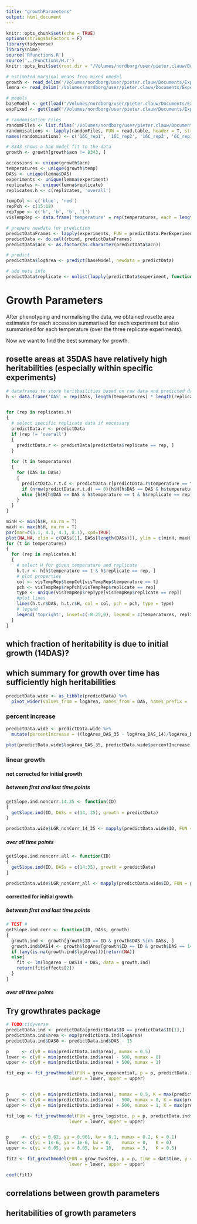 ```yaml
---
title: "growthParameters"
output: html_document
---
```


```r
knitr::opts_chunk$set(echo = TRUE)
options(stringsAsFactors = F)
library(tidyverse)
library(nlme)
source('Rfunctions.R')
source('../Functions/H.r')
knitr::opts_knit$set(root.dir = "/Volumes/nordborg/user/pieter.clauw/Documents/Experiments/UltimateQandD/")
```

```r
# estimated marginal means fron mixed nmodel
growth <- read_delim('/Volumes/nordborg/user/pieter.clauw/Documents/Experiments/UltimateQandD/Results/Growth/lemna_DAS_allReps_NO_logRosette_emmeans_V3_CorCAR1_correct.txt', delim = '\t')
lemna <- read_delim('/Volumes/nordborg/user/pieter.clauw/Documents/Experiments/UltimateQandD/Data/Growth/rawdata_combined_annotation_NO.txt', delim = '\t')

# models
baseModel <- get(load("/Volumes/nordborg/user/pieter.clauw/Documents/Experiments/UltimateQandD/Results/Growth/poly3_logRosette_NO_allReps_V3_corCAR1_correct.rda"))
expFixed <- get(load("/Volumes/nordborg/user/pieter.clauw/Documents/Experiments/UltimateQandD/Results/Growth/poly3_logRosette_NO_allReps_V3_corCAR1_expFixed.rda"))

# randomisation Files
randomFiles <- list.files('/Volumes/nordborg/user/pieter.clauw/Documents/Experiments/UltimateQandD/Setup/GrowthChamber/', pattern = 'chamberRandomisation_.*_rep', full.names = T)
randomisations <- lapply(randomFiles, FUN = read.table, header = T, stringsAsFactors = F)
names(randomisations) <- c('16C_rep1', '16C_rep2', '16C_rep3', '6C_rep1', '6C_rep2', '6C_rep3')
```

```r
# 8343 shows a bad model fit to the data
growth <- growth[growth$acn != 8343, ]
```

```r
accessions <- unique(growth$acn)
temperatures <- unique(growth$temp)
DASs <- unique(lemna$DAS)
experiments <- unique(lemna$experiment)
replicates <- unique(lemna$replicate)
replicates.h <- c(replicates, 'overall')

```

```r
tempCol <- c('blue', 'red')
repPch <- c(15:18)
repType <- c('b', 'b', 'b', 'l')
visTempRep <- data.frame('temperature' = rep(temperatures, each = length(replicates.h)), 'replicate' = rep(replicates.h, length(temperatures)), 'tempCol' = rep(tempCol, each = length(replicates.h)), 'repPch' = rep(repPch, length(temperatures)), repType = rep(repType, length(temperatures)))
```

```r
# prepare newdata for prediction
predictDataFrames <- lapply(experiments, FUN = predictData.PerExperiment)
predictData <- do.call(rbind, predictDataFrames)
predictData$acn <- as.factor(as.character(predictData$acn))

# predict
predictData$logArea <- predict(baseModel, newdata = predictData)

# add meta info
predictData$replicate <- unlist(lapply(predictData$experiment, function(exp){strsplit(exp, split = '_')[[1]][2]}))
```

# Growth Parameters
After phenotyping and normalising the data, we obtained rosette area estimates for each accession summarised for each experiment but also summarised for each temperature (over the three replicate experiments).

Now we want to find the best summary for growth.

## rosette areas at 35DAS have relatively high heritabilities (especially within specific experiments)
```r
# dataframes to store heritbailities based on raw data and predicted data respectively
h <- data.frame('DAS' = rep(DASs, length(temperatures) * length(replicates.h)), 'temperature' =  rep(temperatures, each = length(DASs) * length(replicates.h)), 'replicate' = rep(rep(replicates.h, each = length(DASs)), length(temperatures)), 'H' = NA, stringsAsFactors = F)


for (rep in replicates.h)
{  
  # select specific replicate data if necessary
  predictData.r <- predictData
  if (rep != 'overall')
  {
    predictData.r <- predictData[predictData$replicate == rep, ]
  }
  
  for (t in temperatures)
  {
    for (DAS in DASs)
    {
      predictData.r.t.d <- predictData.r[predictData.r$temperature == t & predictData.r$DAS == DAS, c('acn', 'logArea')]
      if (nrow(predictData.r.t.d) == 0){h$H[h$DAS == DAS & h$temperature == t & h$replicate == rep] <- NA}
      else {h$H[h$DAS == DAS & h$temperature == t & h$replicate == rep] <- H(predictData.r.t.d, print = F)[4]}
    }
  }
}
```
```r
minH <- min(h$H, na.rm = T)
maxH <- max(h$H, na.rm = T)
par(mar=c(5.1, 4.1, 4.1, 8.1), xpd=TRUE)
plot(NA,NA, xlim = c(DASs[1], DASs[length(DASs)]), ylim = c(minH, maxH), xlab = 'days after stratification (DAS)', ylab = 'broad sense heritability')
for (t in temperatures)
{
  for (rep in replicates.h)
  {
    # select H for given temperature and replicate
    h.t.r <- h[h$temperature == t & h$replicate == rep, ]
    # plot properties
    col <- visTempRep$tempCol[visTempRep$temperature == t]
    pch <- visTempRep$repPch[visTempRep$replicate == rep]
    type <- unique(visTempRep$repType[visTempRep$replicate == rep])
    #plot lines
    lines(h.t.r$DAS, h.t.r$H, col = col, pch = pch, type = type)
    # legend
    legend('topright', inset=c(-0.25,0), legend = c(temperatures, replicates.h), col = c(tempCol, rep('black', length(replicates.h))), pch = c(NA,NA, repPch[1:3], NA), lty = c(1,1, NA, NA, NA, 1))
  }
}
```



## which fraction of heritability is due to initial growth (14DAS)?


## which summary for growth over time has sufficiently high heritabilities
```r
predictData.wide <- as_tibble(predictData) %>%
  pivot_wider(values_from = logArea, names_from = DAS, names_prefix = 'logArea_DAS_')
```

### percent increase
```r
predictData.wide <- predictData.wide %>%
  mutate(percentIncrease = ((logArea_DAS_35 - logArea_DAS_14)/logArea_DAS_14) * 100)

plot(predictData.wide$logArea_DAS_35, predictData.wide$percentIncrease)
```



### linear growth
#### not corrected for initial growth
##### between first and last time points
```r
getSlope.ind.noncorr.14.35 <- function(ID)
{
  getSlope.ind(ID, DASs = c(14, 35), growth = predictData)
}

predictData.wide$LGR_nonCorr_14_35 <- mapply(predictData.wide$ID, FUN = getSlope.ind.noncorr.14.35)
```

##### over all time points
```r
getSlope.ind.noncorr.all <- function(ID)
{
  getSlope.ind(ID, DASs = c(14:35), growth = predictData)
}

predictData.wide$LGR_nonCorr_all <- mapply(predictData.wide$ID, FUN = getSlope.ind.noncorr.all)
```

#### corrected for initial growth
##### between first and last time points
```r
# TEST #
getSlope.ind.corr <- function(ID, DASs, growth)
{
  growth.ind <- growth[growth$ID == ID & growth$DAS %in% DASs, ]
  growth.ind$DAS14 <- growth$logArea[growth$ID == ID & growth$DAS == 14]
  if (any(is.na(growth.ind$logArea))){return(NA)}
  else{
    fit <- lm(logArea ~ DAS14 + DAS, data = growth.ind)
    return(fit$effects[2])
  }
}


```


##### over all time points



## Try growthrates package
```r
# TODO:tidyverse
predictData.ind <- predictData[predictData$ID == predictData$ID[1],]
predictData.ind$area <- exp(predictData.ind$logArea)
predictData.ind$DAS0 <- predictData.ind$DAS - 15

p     <- c(y0 = min(predictData.ind$area), mumax = 0.5)
lower <- c(y0 = min(predictData.ind$area) - 500, mumax = 0)
upper <- c(y0 = min(predictData.ind$area) + 500, mumax = 1)

fit_exp <- fit_growthmodel(FUN = grow_exponential, p = p, predictData.ind$DAS0, predictData.ind$area,
                        lower = lower, upper = upper)


p     <- c(y0 = min(predictData.ind$area), mumax = 0.5, K = max(predictData.ind$area)+20000)
lower <- c(y0 = min(predictData.ind$area) - 500, mumax = 0, K = max(predictData.ind$area) - 10000)
upper <- c(y0 = min(predictData.ind$area) + 500, mumax = 1, K = max(predictData.ind$area) + 30000)

fit_log <- fit_growthmodel(FUN = grow_logistic, p = p, predictData.ind$DAS0, predictData.ind$area,
                        lower = lower, upper = upper)


p     <- c(yi = 0.02, ya = 0.001, kw = 0.1, mumax = 0.2, K = 0.1)
lower <- c(yi = 1e-6, ya = 1e-6, kw = 0,    mumax = 0,   K = 0)
upper <- c(yi = 0.05, ya = 0.05, kw = 10,   mumax = 5,   K = 0.5)

fit2 <- fit_growthmodel(FUN = grow_twostep, p = p, time = dat$time, y = dat$value,
                        lower = lower, upper = upper)

coef(fit1)


```



## correlations between growth parameters


## heritabilities of growth parameters
